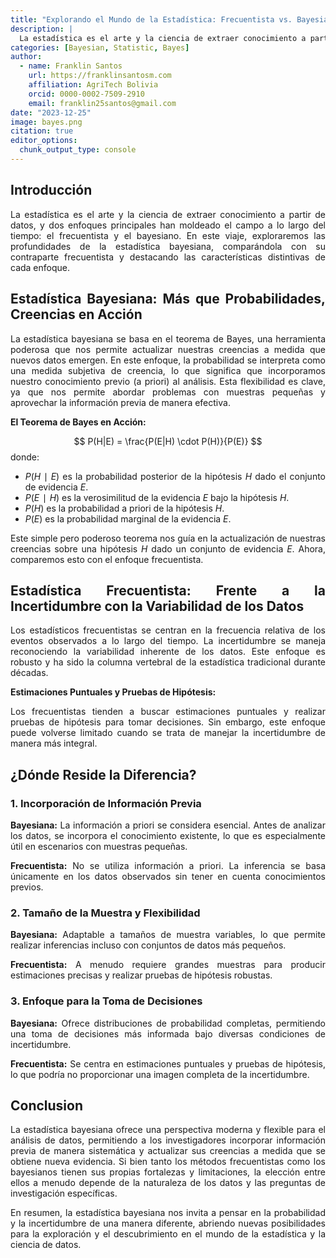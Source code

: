 ```yaml
---
title: "Explorando el Mundo de la Estadística: Frecuentista vs. Bayesiana"
description: |
  La estadística es el arte y la ciencia de extraer conocimiento a partir de datos, y dos enfoques principales han moldeado el campo a lo largo del tiempo: el frecuentista y el bayesiano.
categories: [Bayesian, Statistic, Bayes]
author:
  - name: Franklin Santos
    url: https://franklinsantosm.com
    affiliation: AgriTech Bolivia
    orcid: 0000-0002-7509-2910
    email: franklin25santos@gmail.com
date: "2023-12-25"
image: bayes.png
citation: true
editor_options: 
  chunk_output_type: console
---
```


```{=html}
<style>
body {
text-align: justify}
</style>
```


## Introducción

La estadística es el arte y la ciencia de extraer conocimiento a partir de datos, y dos enfoques principales han moldeado el campo a lo largo del tiempo: el frecuentista y el bayesiano. En este viaje, exploraremos las profundidades de la estadística bayesiana, comparándola con su contraparte frecuentista y destacando las características distintivas de cada enfoque.

## Estadística Bayesiana: Más que Probabilidades, Creencias en Acción

La estadística bayesiana se basa en el teorema de Bayes, una herramienta poderosa que nos permite actualizar nuestras creencias a medida que nuevos datos emergen. En este enfoque, la probabilidad se interpreta como una medida subjetiva de creencia, lo que significa que incorporamos nuestro conocimiento previo (a priori) al análisis. Esta flexibilidad es clave, ya que nos permite abordar problemas con muestras pequeñas y aprovechar la información previa de manera efectiva.

**El Teorema de Bayes en Acción:**

$$
P(H|E) = \frac{P(E|H) \cdot P(H)}{P(E)}
$$
donde:

- $P(H∣E)$ es la probabilidad posterior de la hipótesis $H$ dado el conjunto de evidencia $E$.
- $P(E∣H)$ es la verosimilitud de la evidencia $E$ bajo la hipótesis $H$.
- $P(H)$ es la probabilidad a priori de la hipótesis $H$.
- $P(E)$ es la probabilidad marginal de la evidencia $E$.

Este simple pero poderoso teorema nos guía en la actualización de nuestras creencias sobre una hipótesis $H$ dado un conjunto de evidencia $E$. Ahora, comparemos esto con el enfoque frecuentista.

## Estadística Frecuentista: Frente a la Incertidumbre con la Variabilidad de los Datos

Los estadísticos frecuentistas se centran en la frecuencia relativa de los eventos observados a lo largo del tiempo. La incertidumbre se maneja reconociendo la variabilidad inherente de los datos. Este enfoque es robusto y ha sido la columna vertebral de la estadística tradicional durante décadas.

**Estimaciones Puntuales y Pruebas de Hipótesis:**

Los frecuentistas tienden a buscar estimaciones puntuales y realizar pruebas de hipótesis para tomar decisiones. Sin embargo, este enfoque puede volverse limitado cuando se trata de manejar la incertidumbre de manera más integral.

## ¿Dónde Reside la Diferencia?

### 1. Incorporación de Información Previa

**Bayesiana:** La información a priori se considera esencial. Antes de analizar los datos, se incorpora el conocimiento existente, lo que es especialmente útil en escenarios con muestras pequeñas.

**Frecuentista:** No se utiliza información a priori. La inferencia se basa únicamente en los datos observados sin tener en cuenta conocimientos previos.

### 2. Tamaño de la Muestra y Flexibilidad

**Bayesiana:** Adaptable a tamaños de muestra variables, lo que permite realizar inferencias incluso con conjuntos de datos más pequeños.

**Frecuentista:** A menudo requiere grandes muestras para producir estimaciones precisas y realizar pruebas de hipótesis robustas.

### 3. Enfoque para la Toma de Decisiones

**Bayesiana:** Ofrece distribuciones de probabilidad completas, permitiendo una toma de decisiones más informada bajo diversas condiciones de incertidumbre.

**Frecuentista:** Se centra en estimaciones puntuales y pruebas de hipótesis, lo que podría no proporcionar una imagen completa de la incertidumbre.

## Conclusion
La estadística bayesiana ofrece una perspectiva moderna y flexible para el análisis de datos, permitiendo a los investigadores incorporar información previa de manera sistemática y actualizar sus creencias a medida que se obtiene nueva evidencia. Si bien tanto los métodos frecuentistas como los bayesianos tienen sus propias fortalezas y limitaciones, la elección entre ellos a menudo depende de la naturaleza de los datos y las preguntas de investigación específicas.

En resumen, la estadística bayesiana nos invita a pensar en la probabilidad y la incertidumbre de una manera diferente, abriendo nuevas posibilidades para la exploración y el descubrimiento en el mundo de la estadística y la ciencia de datos.


